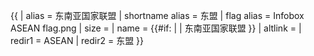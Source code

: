 {{ {{{1<noinclude>|country showdata</noinclude>}}}
| alias = 东南亚国家联盟
| shortname alias = 东盟
| flag alias = Infobox ASEAN flag.png
| size = {{{size|}}}
| name = {{#if: {{{name|}}} | {{{name|}}} | 东南亚国家联盟 }}
| altlink = {{{altlink|}}}
<noinclude>
| redir1 = ASEAN
| redir2 = 东盟
</noinclude>
}}